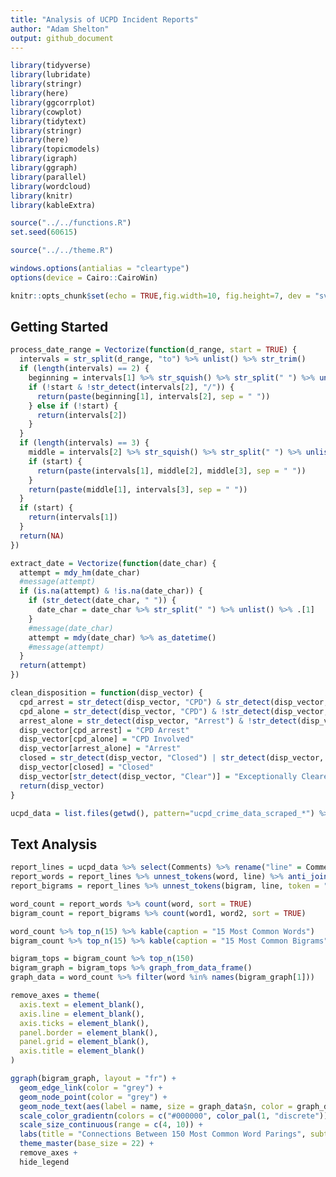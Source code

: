 ```yaml
---
title: "Analysis of UCPD Incident Reports"
author: "Adam Shelton"
output: github_document
---
```


```r
library(tidyverse)
library(lubridate)
library(stringr)
library(here)
library(ggcorrplot)
library(cowplot)
library(tidytext)
library(stringr)
library(here)
library(topicmodels)
library(igraph)
library(ggraph)
library(parallel)
library(wordcloud)
library(knitr)
library(kableExtra)

source("../../functions.R")
set.seed(60615)

source("../../theme.R")

windows.options(antialias = "cleartype")
options(device = Cairo::CairoWin)

knitr::opts_chunk$set(echo = TRUE,fig.width=10, fig.height=7, dev = "svg", dpi = 300, fig.pos = 'H', tidy.opts=list(width.cutoff=60), tidy=TRUE)
```

## Getting Started
```r
process_date_range = Vectorize(function(d_range, start = TRUE) {
  intervals = str_split(d_range, "to") %>% unlist() %>% str_trim()
  if (length(intervals) == 2) {
    beginning = intervals[1] %>% str_squish() %>% str_split(" ") %>% unlist()
    if (!start & !str_detect(intervals[2], "/")) {
      return(paste(beginning[1], intervals[2], sep = " "))
    } else if (!start) {
      return(intervals[2])
    }
  }
  if (length(intervals) == 3) {
    middle = intervals[2] %>% str_squish() %>% str_split(" ") %>% unlist()
    if (start) {
      return(paste(intervals[1], middle[2], middle[3], sep = " "))  
    }
    return(paste(middle[1], intervals[3], sep = " "))
  }
  if (start) {
    return(intervals[1])
  }
  return(NA)
})

extract_date = Vectorize(function(date_char) {
  attempt = mdy_hm(date_char)
  #message(attempt)
  if (is.na(attempt) & !is.na(date_char)) {
    if (str_detect(date_char, " ")) {
      date_char = date_char %>% str_split(" ") %>% unlist() %>% .[1]
    }
    #message(date_char)
    attempt = mdy(date_char) %>% as_datetime()
    #message(attempt)
  }
  return(attempt)
})

clean_disposition = function(disp_vector) {
  cpd_arrest = str_detect(disp_vector, "CPD") & str_detect(disp_vector, "Arrest") 
  cpd_alone = str_detect(disp_vector, "CPD") & !str_detect(disp_vector, "Arrest") 
  arrest_alone = str_detect(disp_vector, "Arrest") & !str_detect(disp_vector, "CPD") 
  disp_vector[cpd_arrest] = "CPD Arrest"
  disp_vector[cpd_alone] = "CPD Involved"
  disp_vector[arrest_alone] = "Arrest"
  closed = str_detect(disp_vector, "Closed") | str_detect(disp_vector, "closed") 
  disp_vector[closed] = "Closed"
  disp_vector[str_detect(disp_vector, "Clear")] = "Exceptionally Cleared"
  return(disp_vector)
}

ucpd_data = list.files(getwd(), pattern="ucpd_crime_data_scraped_*") %>% read_csv() %>% fix_nas(c(":", "VOID", "Void", "void", "n/a", "N/A", "na", "NA", "No reports this date", "None")) %>% mutate(Reported = Reported %>% mdy_hm(), Start = Occurred %>% process_date_range() %>% extract_date() %>% as_datetime(), End = Occurred %>% process_date_range(FALSE) %>% extract_date() %>% as_datetime(), Disposition = Disposition %>% clean_disposition()) %>% drop_na(Reported) %>% collapse_to_other(10, Disposition) %>% rename("Comments" = `Comments / Nature of Fire`)
```

## Text Analysis

```r
report_lines = ucpd_data %>% select(Comments) %>% rename("line" = Comments)
report_words = report_lines %>% unnest_tokens(word, line) %>% anti_join(stop_words)
report_bigrams = report_lines %>% unnest_tokens(bigram, line, token = "ngrams", n = 2, collapse = FALSE) %>% separate(bigram, c("word1", "word2"), sep = " ") %>% filter(!word1 %in% stop_words$word) %>% filter(!word2 %in% stop_words$word)

word_count = report_words %>% count(word, sort = TRUE)
bigram_count = report_bigrams %>% count(word1, word2, sort = TRUE)

word_count %>% top_n(15) %>% kable(caption = "15 Most Common Words")
bigram_count %>% top_n(15) %>% kable(caption = "15 Most Common Bigrams")
```

```r
bigram_tops = bigram_count %>% top_n(150)
bigram_graph = bigram_tops %>% graph_from_data_frame()
graph_data = word_count %>% filter(word %in% names(bigram_graph[1]))

remove_axes = theme(
  axis.text = element_blank(),
  axis.line = element_blank(),
  axis.ticks = element_blank(),
  panel.border = element_blank(),
  panel.grid = element_blank(),
  axis.title = element_blank()
)

ggraph(bigram_graph, layout = "fr") +
  geom_edge_link(color = "grey") +
  geom_node_point(color = "grey") +
  geom_node_text(aes(label = name, size = graph_data$n, color = graph_data$n), nudge_x = 0, nudge_y = 0, repel = TRUE, family = "Pragati Narrow") +
  scale_color_gradientn(colors = c("#000000", color_pal(1, "discrete"))) +
  scale_size_continuous(range = c(4, 10)) +
  labs(title = "Connections Between 150 Most Common Word Parings", subtitle = "In UCPD reports from July 2010 to September 2019") +
  theme_master(base_size = 22) +
  remove_axes +
  hide_legend
```

